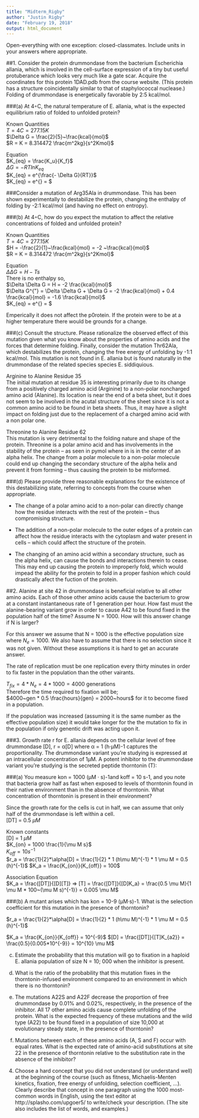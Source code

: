 ```yaml
---
title: "Midterm_Rigby"
author: "Justin Rigby"
date: "February 19, 2018"
output: html_document
---
```

Open-everything with one exception: closed-classmates. Include units in your
answers where appropriate.  
  
##1. Consider the protein drummondase from the bacterium Escherichia allania, which is involved in the cell-surface expression of a tiny but useful protuberance which looks very much like a gate scar. Acquire the coordinates for this protein 1DAD.pdb from the course website. (This protein has a structure coincidentally similar to that of staphylococcal nuclease.)  
Folding of drummondase is energetically favorable by 2:5 kcal/mol.  
  
###(a) At 4◦C, the natural temperature of E. allania, what is the expected equilibrium ratio of folded to unfolded protein?   
  
Known Quantities  
$T = 4 C = 277.15 K$  
$\Delta G = \frac{2}{5}~\frac{kcal}{mol}$  
$R = K = 8.314472 \frac{m^2kg}{s^2Kmol}$
    
Equation  
$K_{eq} = \frac{K_u}{K_f}$  
$\Delta G = -RTlnK_{eq}$  
$K_{eq} = e^{\frac{- \Delta G}{RT}}$   
$K_{eq} = e^{\frac{- 0.4}{277.15*8.314472}} = $  
  
  
###Consider a mutation of Arg35Ala in drummondase. This has been shown experimentally to destabilize the protein, changing the enthalpy of folding by -2:1 kcal/mol (and having no effect on entropy).   
  
  
###(b) At 4◦C, how do you expect the mutation to affect the relative concentrations of folded and unfolded protein?  
  
Known Quantities  
$T = 4 C = 277.15 K$  
$H = -\frac{2}{1}~\frac{kcal}{mol} = -2 ~\frac{kcal}{mol}$  
$R = K = 8.314472 \frac{m^2kg}{s^2Kmol}$  
  
Equation  
$\Delta \Delta G = H - Ts$  
There is no enthalpy so,  
$\Delta \Delta G = H = -2 \frac{kcal}{mol}$  
$\Delta G^{"} = \Delta \Delta G + \Delta G = -2 \frac{kcal}{mol} + 0.4 \frac{kcal}{mol} = -1.6 \frac{kcal}{mol}$  
$K_{eq} = e^{\frac{-1.6}{277.15*8.314472}} = $  
  
Emperically it does not affect the p0rotein. If the protein were to be at a higher temperature there would be grounds for a change.  
    
###(c) Consult the structure. Please rationalize the observed effect of this mutation given what you know about the properties of amino acids and the forces that determine folding. Finally, consider the mutation Thr62Ala, which destabilizes the protein, changing the free energy of unfolding by -1:1 kcal/mol. This mutation is not found in E. allania but is found naturally in the drummondase of the related species species E. siddiquious.  
  
Arginine to Alanine Residue 35  
The initial mutation at residue 35 is interesting primarily due to its change from a positively charged amino acid (Arginine) to a non-polar noncharged amino acid (Alanine). Its location is near the end of a beta sheet, but it does not seem to be involved in the acutal structure of the sheet since it is not a common amino acid to be found in beta sheets. Thus, it may have a slight impact on folding just due to the replacement of a charged amino acid with a non polar one.  
  
Threonine to Alanine Residue 62  
This mutation is very detrimental to the folding nature and shape of the protein. Threonine is a polar amino acid and has involvements in the stability of the protein -- as seen in pymol where in is in the center of an alpha helix. The change from a polar molecule to a non-polar molecule could end up changing the secondary structure of the alpha helix and prevent it from forming -- thus causing the protein to be misformed.  
  
  
###(d) Please provide three reasonable explanations for the existence of this destabilizing state, referring to concepts from the course when appropriate.  
  
- The change of a polar amino acid to a non-polar can directly change how the residue interacts with the rest of the protein -- thus compromising structure.

- The addition of a non-polar molecule to the outer edges of a protein can affect how the residue interacts with the cytoplasm and water present in cells -- which could affect the structure of the protein.  
  
- The changing of an amino acid within a secondary structure, such as the alpha helix, can cause the bonds and interactions therein to cease. This may end up causing the protein to improperly fold, which would impead the ability for the protein to fold in a proper fashion which could drastically afect the fuction of the protein.   
  
  
##2. Alanine at site 42 in drummondase is beneficial relative to all other amino acids. Each of those other amino acids cause the bacterium to grow at a constant instantaneous rate of 1 generation per hour. How fast must the alanine-bearing variant grow in order to cause A42 to be found fixed in the population half of the time? Assume N = 1000. How will this answer change if N is larger?  
  
For this answer we assume that N = 1000 is the effective population size where $N_e = 1000$. We also have to assume that there is no selection since it was not given. Without these assumptions it is hard to get an accurate answer.   
  
The rate of replication must be one replication every thirty minutes in order to fix faster in the population than the other vairants. 
  
$T_{fix} = 4*N_e = 4 *1000 = 4000$ generations  
Therefore the time required to fixation will be;  
$4000~gen * 0.5 \frac{hours}{gen} = 2000~hours$ for it to become fixed in a population.  
  
If the population was increased (assuming it is the same number as the effective population size) it would take longer for the the mutation to fix in the population if only genentic drift was acting upon it.  
    
###3. Growth rate r for E. allania depends on the cellular level of free drummondase [D], r = α[D] where α = 1 (h·µM)-1 captures the proportionality. The drummondase variant you’re studying is expressed at an intracellular concentration of 1µM. A potent inhibitor to the drummondase variant you’re studying is the secreted peptide thorntonin (T):  
  
  
  
###(a) You measure kon = 1000 (µM · s)-1and koff = 10 s-1, and you note that bacteria grow half as fast when exposed to levels of thorntonin found in their native environment than in the absence of thorntonin. What concentration of thorntonin is present in their environment?  
  
Since the growth rate for the cells is cut in half, we can assume that only half of the drummondase is left within a cell.  
[DT] = 0.5 $\mu M$  

Known constants    
[D] = 1 $\mu M$  
$K_{on} = 1000 \frac{1}{\mu M s}$  
$K_{off} = 10 s^{-1}$  
$r_a = \frac{1}{2}*\alpha[D] = \frac{1}{2} * 1 (h\mu M)^{-1} * 1 \mu M = 0.5 (h)^{-1}$ 
$K_a = \frac{K_{on}}{K_{off}} = 100$

Association Equation  
$K_a = \frac{[DT]}{[D][T]} => [T] = \frac{[DT]}{[D]K_a} = \frac{0.5 \mu M}{1 \mu M * 100~(\mu M s)^{-1}} = 0.005 \mu M$  
  
###(b) A mutant arises which has kon = 10-9 (µM·s)-1. What is the selection coefficient for this mutation in the presence of thorntonin?  
  
$r_a = \frac{1}{2}*\alpha[D] = \frac{1}{2} * 1 (h\mu M)^{-1} * 1 \mu M = 0.5 (h)^{-1}$ 
  
$K_a = \frac{K_{on}}{K_{off}} = 10^{-9}$
$[D] = \frac{[DT]}{[T]K_{a2}} = \frac{0.5}{0.005*10^{-9}} = 10^{10} \mu M$  
  
  
  
(c) Estimate the probability that this mutation will go to fixation in a haploid E. allania population of size N = 10; 000 when the inhibitor is present.  
  
  
(d) What is the ratio of the probability that this mutation fixes in the thorntonin-infused environment compared to an environment in which there is no thorntonin?  
  
  
(e) The mutations A22S and A22F decrease the proportion of free drummondase by 0.01% and 0.02%, respectively, in the presence of the inhibitor. All 17 other amino acids cause complete unfolding of the protein. What is the expected frequency of these mutations and the wild type (A22) to be found fixed in a population of size 10,000 at evolutionary steady state, in the presence of thorntonin?  
  
  
(f) Mutations between each of these amino acids (A, S and F) occur with equal rates. What is the expected rate of amino-acid substitutions at site 22 in the presence of thorntonin relative to the substitution rate in the absence of the inhibitor?  
  
  
4. Choose a hard concept that you did not understand (or understand well) at the beginning of the course (such as fitness, Michaelis-Menten kinetics, fixation, free energy of unfolding, selection coefficient, ...). Clearly describe that concept in one paragraph using the 1000 most-common words in English, using the text editor at http://splasho.com/upgoer5/ to write/check your description. (The site also includes the list of words, and examples.)   

